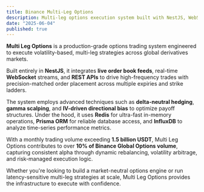 ```yaml
---
title: Binance Multi-Leg Options
description: Multi-leg options execution system built with NestJS, WebSocket, Redis, Prisma ORM, and InfluxDB, powering over 10% of Binance Options volume. It delivers precision market execution and delta-neutral hedging at scale, processing 50,000+ contracts daily across BTC, ETH with sub-millisecond latency and advanced risk management. Features comprehensive monitoring dashboards for strategy performance and regulatory compliance reporting.
date: "2025-06-04"
published: true
---
```


**Multi Leg Options** is a production-grade options trading system engineered to execute volatility-based, multi-leg strategies across global derivatives markets. 

Built entirely in **NestJS**, it integrates **live order book feeds**, real-time **WebSocket** streams, and **REST APIs** to drive high-frequency trades with precision-matched order placement across multiple expiries and strike ladders.

The system employs advanced techniques such as **delta-neutral hedging**, **gamma scalping**, and **IV-driven directional bias** to optimize payoff structures. Under the hood, it uses **Redis** for ultra-fast in-memory operations, **Prisma ORM** for reliable database access, and **InfluxDB** to analyze time-series performance metrics.

With a monthly trading volume exceeding **1.5 billion USDT**, Multi Leg Options contributes to over **10% of Binance Global Options volume**, capturing consistent alpha through dynamic rebalancing, volatility arbitrage, and risk-managed execution logic.

Whether you're looking to build a market-neutral options engine or run latency-sensitive multi-leg strategies at scale, Multi Leg Options provides the infrastructure to execute with confidence.
